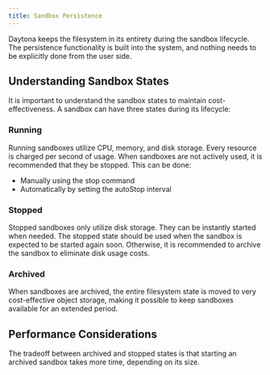 ```yaml
---
title: Sandbox Persistence
---
```


Daytona keeps the filesystem in its entirety during the sandbox lifecycle. The persistence functionality is built into the system, and nothing needs to be explicitly done from the user side.

## Understanding Sandbox States

It is important to understand the sandbox states to maintain cost-effectiveness. A sandbox can have three states during its lifecycle:

### Running

Running sandboxes utilize CPU, memory, and disk storage. Every resource is charged per second of usage. When sandboxes are not actively used, it is recommended that they be stopped. This can be done:

- Manually using the stop command
- Automatically by setting the autoStop interval

### Stopped

Stopped sandboxes only utilize disk storage. They can be instantly started when needed. The stopped state should be used when the sandbox is expected to be started again soon. Otherwise, it is recommended to archive the sandbox to eliminate disk usage costs.

### Archived

When sandboxes are archived, the entire filesystem state is moved to very cost-effective object storage, making it possible to keep sandboxes available for an extended period.

## Performance Considerations

The tradeoff between archived and stopped states is that starting an archived sandbox takes more time, depending on its size.
